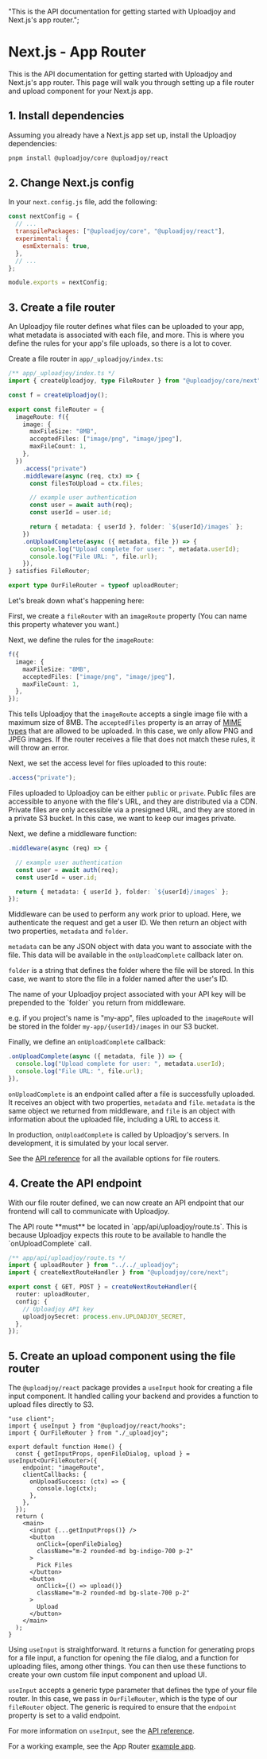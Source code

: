   "This is the API documentation for getting started with Uploadjoy and Next.js's app router.";

# Next.js - App Router

This is the API documentation for getting started with Uploadjoy and Next.js's app router. This page will walk you through setting up a file router and upload component for your Next.js app.

## 1. Install dependencies

Assuming you already have a Next.js app set up, install the Uploadjoy dependencies:

```bash
pnpm install @uploadjoy/core @uploadjoy/react
```

## 2. Change Next.js config

In your `next.config.js` file, add the following:

```js
const nextConfig = {
  // ...
  transpilePackages: ["@uploadjoy/core", "@uploadjoy/react"],
  experimental: {
    esmExternals: true,
  },
  // ...
};

module.exports = nextConfig;
```

## 3. Create a file router

An Uploadjoy file router defines what files can be uploaded to your app, what metadata is associated with each file, and more. This is where you define the rules for your app's file uploads, so there is a lot to cover.

Create a file router in `app/_uploadjoy/index.ts`:

```ts
/** app/_uploadjoy/index.ts */
import { createUploadjoy, type FileRouter } from "@uploadjoy/core/next";

const f = createUploadjoy();

export const fileRouter = {
  imageRoute: f({
    image: {
      maxFileSize: "8MB",
      acceptedFiles: ["image/png", "image/jpeg"],
      maxFileCount: 1,
    },
  })
    .access("private")
    .middleware(async (req, ctx) => {
      const filesToUpload = ctx.files;

      // example user authentication
      const user = await auth(req);
      const userId = user.id;

      return { metadata: { userId }, folder: `${userId}/images` };
    })
    .onUploadComplete(async ({ metadata, file }) => {
      console.log("Upload complete for user: ", metadata.userId);
      console.log("File URL: ", file.url);
    }),
} satisfies FileRouter;

export type OurFileRouter = typeof uploadRouter;
```

Let's break down what's happening here:

First, we create a `fileRouter` with an `imageRoute` property (You can name this property whatever you want.)

Next, we define the rules for the `imageRoute`:

```ts
f({
  image: {
    maxFileSize: "8MB",
    acceptedFiles: ["image/png", "image/jpeg"],
    maxFileCount: 1,
  },
});
```

This tells Uploadjoy that the `imageRoute` accepts a single image file with a maximum size of 8MB. The `acceptedFiles` property is an array of [MIME types](https://developer.mozilla.org/en-US/docs/Web/HTTP/Basics_of_HTTP/MIME_types) that are allowed to be uploaded. In this case, we only allow PNG and JPEG images. If the router receives a file that does not match these rules, it will throw an error.

Next, we set the access level for files uploaded to this route:

```ts
.access("private");
```

Files uploaded to Uploadjoy can be either `public` or `private`. Public files are accessible to anyone with the file's URL, and they are distributed via a CDN. Private files are only accessible via a presigned URL, and they are stored in a private S3 bucket. In this case, we want to keep our images private.

Next, we define a middleware function:

```ts
.middleware(async (req) => {

  // example user authentication
  const user = await auth(req);
  const userId = user.id;

  return { metadata: { userId }, folder: `${userId}/images` };
});
```

Middleware can be used to perform any work prior to upload. Here, we authenticate the request and get a user ID. We then return an object with two properties, `metadata` and `folder`.

`metadata` can be any JSON object with data you want to associate with the file. This data will be available in the `onUploadComplete` callback later on.

`folder` is a string that defines the folder where the file will be stored. In this case, we want to store the file in a folder named after the user's ID.

<Note>
  The name of your Uploadjoy project associated with your API key will be
  prepended to the `folder` you return from middleware.

e.g. if you project's name is "my-app", files uploaded to the `imageRoute` will be stored in the folder `my-app/{userId}/images` in our S3 bucket.

</Note>

Finally, we define an `onUploadComplete` callback:

```ts
.onUploadComplete(async ({ metadata, file }) => {
  console.log("Upload complete for user: ", metadata.userId);
  console.log("File URL: ", file.url);
}),
```

`onUploadComplete` is an endpoint called after a file is successfully uploaded. It receives an object with two properties, `metadata` and `file`. `metadata` is the same object we returned from middleware, and `file` is an object with information about the uploaded file, including a URL to access it.

In production, `onUploadComplete` is called by Uploadjoy's servers. In development, it is simulated by your local server.

See the [API reference](/api-reference/core) for all the available options for file routers.

## 4. Create the API endpoint

With our file router defined, we can now create an API endpoint that our frontend will call to communicate with Uploadjoy.

<Warn>
  The API route **must** be located in `app/api/uploadjoy/route.ts`. This is
  because Uploadjoy expects this route to be available to handle the
  `onUploadComplete` call.
</Warn>

```ts
/** app/api/uploadjoy/route.ts */
import { uploadRouter } from "../../_uploadjoy";
import { createNextRouteHandler } from "@uploadjoy/core/next";

export const { GET, POST } = createNextRouteHandler({
  router: uploadRouter,
  config: {
    // Uploadjoy API key
    uploadjoySecret: process.env.UPLOADJOY_SECRET,
  },
});
```

## 5. Create an upload component using the file router

The `@uploadjoy/react` package provides a `useInput` hook for creating a file input component. It handled calling your backend and provides a function to upload files directly to S3.

```tsx
"use client";
import { useInput } from "@uploadjoy/react/hooks";
import { OurFileRouter } from "./_uploadjoy";

export default function Home() {
  const { getInputProps, openFileDialog, upload } = useInput<OurFileRouter>({
    endpoint: "imageRoute",
    clientCallbacks: {
      onUploadSuccess: (ctx) => {
        console.log(ctx);
      },
    },
  });
  return (
    <main>
      <input {...getInputProps()} />
      <button
        onClick={openFileDialog}
        className="m-2 rounded-md bg-indigo-700 p-2"
      >
        Pick Files
      </button>
      <button
        onClick={() => upload()}
        className="m-2 rounded-md bg-slate-700 p-2"
      >
        Upload
      </button>
    </main>
  );
}
```

Using `useInput` is straightforward. It returns a function for generating props for a file input, a function for opening the file dialog, and a function for uploading files, among other things. You can then use these functions to create your own custom file input component and upload UI.

`useInput` accepts a generic type parameter that defines the type of your file router. In this case, we pass in `OurFileRouter`, which is the type of our `fileRouter` object. The generic is required to ensure that the `endpoint` property is set to a valid endpoint.

For more information on `useInput`, see the [API reference](/api-reference/react).

For a working example, see the App Router [example app](https://github.com/Uploadjoy/uploadjoy/tree/main/examples/appdir).

